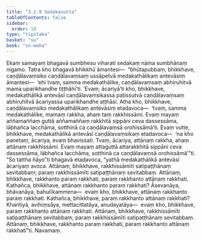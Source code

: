 ```yaml
---
title: "3.2.9 Sedakasutta"
tableOfContents: false
sidebar:
  order: 10
type: "tipitaka"
basket: "su"
book: "sn-maha"
---
```



<DynamicBreadcrumb />

<Division number="385" book="sn-maha">

<Paragraph number="851" book="sn-maha">
Ekaṃ samayaṃ bhagavā sumbhesu viharati sedakaṃ nāma sumbhānaṃ nigamo. Tatra kho bhagavā bhikkhū āmantesi—  “bhūtapubbaṃ, bhikkhave, caṇḍālavaṃsiko caṇḍālavaṃsaṃ ussāpetvā medakathālikaṃ antevāsiṃ āmantesi—  ‘ehi tvaṃ, samma medakathālike, caṇḍālavaṃsaṃ abhiruhitvā mama uparikhandhe tiṭṭhāhī’ti. ‘Evaṃ, ācariyā’ti kho, bhikkhave, medakathālikā antevāsī caṇḍālavaṃsikassa paṭissutvā caṇḍālavaṃsaṃ abhiruhitvā ācariyassa uparikhandhe aṭṭhāsi. Atha kho, bhikkhave, caṇḍālavaṃsiko medakathālikaṃ antevāsiṃ etadavoca—  ‘tvaṃ, samma medakathālike, mamaṃ rakkha, ahaṃ taṃ rakkhissāmi. Evaṃ mayaṃ aññamaññaṃ guttā aññamaññaṃ rakkhitā sippāni ceva dassessāma, lābhañca lacchāma, sotthinā ca caṇḍālavaṃsā orohissāmā’ti. Evaṃ vutte, bhikkhave, medakathālikā antevāsī caṇḍālavaṃsikaṃ etadavoca—  ‘na kho panetaṃ, ācariya, evaṃ bhavissati. Tvaṃ, ācariya, attānaṃ rakkha, ahaṃ attānaṃ rakkhissāmi. Evaṃ mayaṃ attaguttā attarakkhitā sippāni ceva dassessāma, lābhañca lacchāma, sotthinā ca caṇḍālavaṃsā orohissāmā’”ti.
</Paragraph>

<Paragraph number="852" book="sn-maha">
“So tattha ñāyo”ti bhagavā etadavoca, “yathā medakathālikā antevāsī ācariyaṃ avoca. Attānaṃ, bhikkhave, rakkhissāmīti satipaṭṭhānaṃ sevitabbaṃ; paraṃ rakkhissāmīti satipaṭṭhānaṃ sevitabbaṃ. Attānaṃ, bhikkhave, rakkhanto paraṃ rakkhati, paraṃ rakkhanto attānaṃ rakkhati.
</Paragraph>

<Paragraph number="853" book="sn-maha">
Kathañca, bhikkhave, attānaṃ rakkhanto paraṃ rakkhati? Āsevanāya, bhāvanāya, bahulīkammena—  evaṃ kho, bhikkhave, attānaṃ rakkhanto paraṃ rakkhati. Kathañca, bhikkhave, paraṃ rakkhanto attānaṃ rakkhati? Khantiyā, avihiṃsāya, mettacittatāya, anudayatāya—  evaṃ kho, bhikkhave, paraṃ rakkhanto attānaṃ rakkhati. Attānaṃ, bhikkhave, rakkhissāmīti satipaṭṭhānaṃ sevitabbaṃ; paraṃ rakkhissāmīti satipaṭṭhānaṃ sevitabbaṃ. Attānaṃ, bhikkhave, rakkhanto paraṃ rakkhati, paraṃ rakkhanto attānaṃ rakkhatī”ti.

</Paragraph>
</Division>

<Paragraph number="854" type="center" book="sn-maha">
Navamaṃ.
</Paragraph>